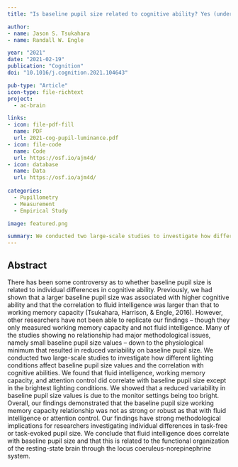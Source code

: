 ```yaml
---
title: "Is baseline pupil size related to cognitive ability? Yes (under proper lighting conditions)"

author:
- name: Jason S. Tsukahara
- name: Randall W. Engle

year: "2021"
date: "2021-02-19"
publication: "Cognition"
doi: "10.1016/j.cognition.2021.104643"

pub-type: "Article"
icon-type: file-richtext
project:
  - ac-brain

links:
- icon: file-pdf-fill
  name: PDF
  url: 2021-cog-pupil-luminance.pdf
- icon: file-code
  name: Code
  url: https://osf.io/ajm4d/
- icon: database
  name: Data
  url: https://osf.io/ajm4d/
  
categories:
  - Pupillometry
  - Measurement
  - Empirical Study

image: featured.png

summary: We conducted two large-scale studies to investigate how different lighting conditions affect baseline pupil size values and the correlation with cognitive abilities. We found that fluid intelligence, working memory capacity, and attention control did correlate with baseline pupil size except in the brightest lighting conditions.
---
```


## Abstract

There has been some controversy as to whether baseline pupil size is related to individual differences in cognitive ability. Previously, we had shown that a larger baseline pupil size was associated with higher cognitive ability and that the correlation to fluid intelligence was larger than that to working memory capacity (Tsukahara, Harrison, & Engle, 2016). However, other researchers have not been able to replicate our findings – though they only measured working memory capacity and not fluid intelligence. Many of the studies showing no relationship had major methodological issues, namely small baseline pupil size values – down to the physiological minimum that resulted in reduced variability on baseline pupil size. We conducted two large-scale studies to investigate how different lighting conditions affect baseline pupil size values and the correlation with cognitive abilities. We found that fluid intelligence, working memory capacity, and attention control did correlate with baseline pupil size except in the brightest lighting conditions. We showed that a reduced variability in baseline pupil size values is due to the monitor settings being too bright. Overall, our findings demonstrated that the baseline pupil size working memory capacity relationship was not as strong or robust as that with fluid intelligence or attention control. Our findings have strong methodological implications for researchers investigating individual differences in task-free or task-evoked pupil size. We conclude that fluid intelligence does correlate with baseline pupil size and that this is related to the functional organization of the resting-state brain through the locus coeruleus-norepinephrine system.
